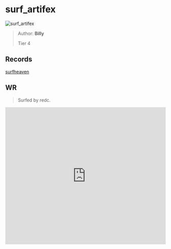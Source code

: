 
# surf_artifex

![surf_artifex](https://raw.githubusercontent.com/Sayt123/SurfMapPics/Maps-and-bonuses/csgo/surf_artifex.jpg)

> Author: **Billy**
>
> Tier 4

## Records

[surfheaven](https://surfheaven.eu/map/surf_artifex)

## WR

> Surfed by redc.

<iframe
width="100%"
height="430"
src="https://www.youtube.com/embed/iTYj_b4_tn0"
frameborder="0"
allow="accelerometer; autoplay; clipboard-write; encrypted-media; gyroscope; picture-in-picture"
allowFullScreen
/>

```md

[Surf Timer] - red c finished in 01:17:07 (WR -00:00:98). Improving by 00:00:98
[Surf Timer] - red c beat the map record! Rank: 1/695


```
                